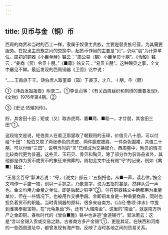 ```yaml
---
---
---
```

title: 贝币与金（铜）币
---



西周的商贾和当时的百工一样，隶属于奴隶主贵族，主要是替贵族经营，为其需要服务。在奴隶主贵族之间的交换中，起货币作用的主要是“贝”，仍以“朋”为计算单位。周初的铜器《小臣单觯》铭云：“周公易（锡）小臣单贝十朋”。《令酘》铭云：“姜商（赏）令贝十朋。”《■尊》铭又云：“易贝五朋”。这种赐贝之事，全文中屡见不鲜。最近发现的西周铜器《卫盉》铭中说：

“……王爯旅于丰。矩伯庶人取堇章（璋）于裘卫，才八，十朋，氒（厥）

①《沣西发掘报告》附录二。①李世贞等：《有关西周丝织和刺绣的重要发现》，《文物》1976年第4期。②

③《史记·货殖列传》。

貯，其舍田十田；矩或（又）取赤虎两、麀■两、■耠一，才廿朋，其舍田三田”①。

这段铭文是说，矩伯庶人在裘卫那里取了朝觐用的玉璋，价值贝八十朋，可以付给“十田”：矩伯又取了两张赤色的虎皮、两件鹿皮披肩、一件杂色围裙，共值二十朋，可以付给“三田”，说明当时的“贝”已经成为交换媒介。西周墓中，殉贝的情况比较商代更为普遍。这些贝、玉石贝、骨贝和陶贝，除了部分作为装饰品者外，其他都是作为货币或货币的象征来殉葬的。周初金文中还有赐“寽”的记录，例如《禽■》铭云：

“王易金百寽”郭沫若说：“寽，《说文》部云：‘五指捋也，从■一声，读若律。’按金文均作一手盛一物，别以一手抓之，乃象意字，说为五指捋甚是，然非从受一声也。金文均用力金量之单位，即是后起之锊字”②。寽在铜器铭文中确都用为重量单位，但在一些情况下，也被用作交换手段。金即铜本身是一种重要商品，同时也担负着货币的职能。当时青铜器的原料，很多来自南方。《诗经·鲁颂·沣水》中提到淮夷奉献宝物，在“元龟象齿”外，还有“大赂南金”。这里的“南金”，就是南方所产之金即铜。春秋时代的《曾伯■簠》铭中也讲道“金道锡行”。郭沫若云：这是“言以金锡入贡或交易之路，古者南方多产金锡”①，更是其证。在陕西和河南的一些西周遗址中，都曾发现有海产物，反映了当时各地之间的贸易关系。
